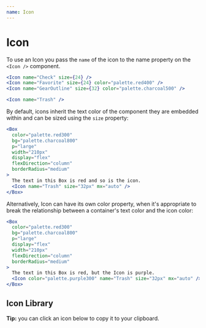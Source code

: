 ```yaml
---
name: Icon
---
```



# Icon

<ComponentDetail
  of="Icon"
  status="stable"
  figma="file/Dirjx0RKbOOrLacqHq61By/Button-%26-Links?node-id=914%3A981&viewport=1741%2C951%2C1"
  feedbackTitle="Icon component"
/>

To use an Icon you pass the `name` of the icon to the name property on the `<Icon />` component.

```jsx
<Icon name="Check" size={24} />
<Icon name="Favorite" size={24} color="palette.red400" />
<Icon name="GearOutline" size={32} color="palette.charcoal500" />
```

```jsx
<Icon name="Trash" />
```

By default, icons inherit the text color of the component they are embedded
within and can be sized using the `size` property:

```jsx
<Box
  color="palette.red300"
  bg="palette.charcoal800"
  p="large"
  width="210px"
  display="flex"
  flexDirection="column"
  borderRadius="medium"
>
  The text in this Box is red and so is the icon.
  <Icon name="Trash" size="32px" mx="auto" />
</Box>
```

Alternatively, Icon can have its own color property, when it's appropriate to
break the relationship between a container's text color and the icon color:

```jsx
<Box
  color="palette.red300"
  bg="palette.charcoal800"
  p="large"
  display="flex"
  width="210px"
  flexDirection="column"
  borderRadius="medium"
>
  The text in this Box is red, but the Icon is purple.
  <Icon color="palette.purple300" name="Trash" size="32px" mx="auto" />
</Box>
```

## Icon Library

**Tip:** you can click an icon below to copy it to your clipboard.

<IconList />
